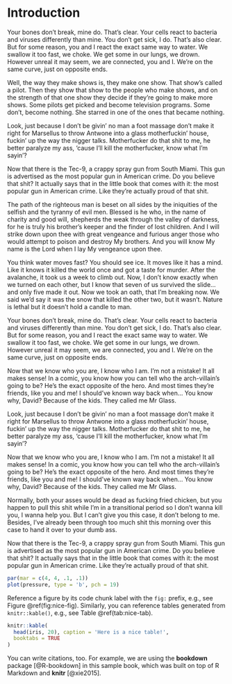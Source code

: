 # Introduction {#intro}

<!-- start slipsum code -->

Your bones don't break, mine do. That's clear. Your cells react to bacteria and viruses differently than mine. You don't get sick, I do. That's also clear. But for some reason, you and I react the exact same way to water. We swallow it too fast, we choke. We get some in our lungs, we drown. However unreal it may seem, we are connected, you and I. We're on the same curve, just on opposite ends.

Well, the way they make shows is, they make one show. That show's called a pilot. Then they show that show to the people who make shows, and on the strength of that one show they decide if they're going to make more shows. Some pilots get picked and become television programs. Some don't, become nothing. She starred in one of the ones that became nothing.

Look, just because I don't be givin' no man a foot massage don't make it right for Marsellus to throw Antwone into a glass motherfuckin' house, fuckin' up the way the nigger talks. Motherfucker do that shit to me, he better paralyze my ass, 'cause I'll kill the motherfucker, know what I'm sayin'?

Now that there is the Tec-9, a crappy spray gun from South Miami. This gun is advertised as the most popular gun in American crime. Do you believe that shit? It actually says that in the little book that comes with it: the most popular gun in American crime. Like they're actually proud of that shit. 

The path of the righteous man is beset on all sides by the iniquities of the selfish and the tyranny of evil men. Blessed is he who, in the name of charity and good will, shepherds the weak through the valley of darkness, for he is truly his brother's keeper and the finder of lost children. And I will strike down upon thee with great vengeance and furious anger those who would attempt to poison and destroy My brothers. And you will know My name is the Lord when I lay My vengeance upon thee.

You think water moves fast? You should see ice. It moves like it has a mind. Like it knows it killed the world once and got a taste for murder. After the avalanche, it took us a week to climb out. Now, I don't know exactly when we turned on each other, but I know that seven of us survived the slide... and only five made it out. Now we took an oath, that I'm breaking now. We said we'd say it was the snow that killed the other two, but it wasn't. Nature is lethal but it doesn't hold a candle to man.

Your bones don't break, mine do. That's clear. Your cells react to bacteria and viruses differently than mine. You don't get sick, I do. That's also clear. But for some reason, you and I react the exact same way to water. We swallow it too fast, we choke. We get some in our lungs, we drown. However unreal it may seem, we are connected, you and I. We're on the same curve, just on opposite ends.

Now that we know who you are, I know who I am. I'm not a mistake! It all makes sense! In a comic, you know how you can tell who the arch-villain's going to be? He's the exact opposite of the hero. And most times they're friends, like you and me! I should've known way back when... You know why, David? Because of the kids. They called me Mr Glass.

Look, just because I don't be givin' no man a foot massage don't make it right for Marsellus to throw Antwone into a glass motherfuckin' house, fuckin' up the way the nigger talks. Motherfucker do that shit to me, he better paralyze my ass, 'cause I'll kill the motherfucker, know what I'm sayin'?

Now that we know who you are, I know who I am. I'm not a mistake! It all makes sense! In a comic, you know how you can tell who the arch-villain's going to be? He's the exact opposite of the hero. And most times they're friends, like you and me! I should've known way back when... You know why, David? Because of the kids. They called me Mr Glass.

Normally, both your asses would be dead as fucking fried chicken, but you happen to pull this shit while I'm in a transitional period so I don't wanna kill you, I wanna help you. But I can't give you this case, it don't belong to me. Besides, I've already been through too much shit this morning over this case to hand it over to your dumb ass.

Now that there is the Tec-9, a crappy spray gun from South Miami. This gun is advertised as the most popular gun in American crime. Do you believe that shit? It actually says that in the little book that comes with it: the most popular gun in American crime. Like they're actually proud of that shit. 

<!-- end slipsum code -->

```r
par(mar = c(4, 4, .1, .1))
plot(pressure, type = 'b', pch = 19)
```

Reference a figure by its code chunk label with the `fig:` prefix, e.g., see Figure \@ref(fig:nice-fig). Similarly, you can reference tables generated from `knitr::kable()`, e.g., see Table \@ref(tab:nice-tab).

```r
knitr::kable(
  head(iris, 20), caption = 'Here is a nice table!',
  booktabs = TRUE
)
```

You can write citations, too. For example, we are using the **bookdown** package [@R-bookdown] in this sample book, which was built on top of R Markdown and **knitr** [@xie2015].
